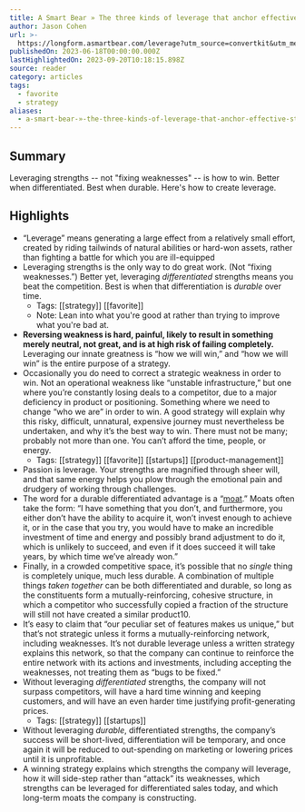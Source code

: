 ```yaml
---
title: A Smart Bear » The three kinds of leverage that anchor effective strategies
author: Jason Cohen
url: >-
  https://longform.asmartbear.com/leverage?utm_source=convertkit&utm_medium=email&utm_campaign=asmartbear_newsletter
publishedOn: 2023-06-18T00:00:00.000Z
lastHighlightedOn: 2023-09-20T10:18:15.898Z
source: reader
category: articles
tags:
  - favorite
  - strategy
aliases:
  - a-smart-bear-»-the-three-kinds-of-leverage-that-anchor-effective-strategies
---
```

## Summary

Leveraging strengths -- not "fixing weaknesses" -- is how to win. Better when differentiated. Best when durable. Here's how to create leverage.

## Highlights
- “Leverage” means generating a large effect from a relatively small effort, created by riding tailwinds of natural abilities or hard-won assets, rather than fighting a battle for which you are ill-equipped
- Leveraging strengths is the only way to do great work. (Not “fixing weaknesses.”)
  Better yet, leveraging *differentiated* strengths means you beat the competition.
  Best is when that differentiation is *durable* over time.
    - Tags: [[strategy]] [[favorite]] 
    - Note: Lean into what you're good at rather than trying to improve what you're bad at.
- **Reversing weakness is hard, painful, likely to result in something merely neutral, not great, and is at high risk of failing completely.** Leveraging our innate greatness is “how we will win,” and “how we will win” is the entire purpose of a strategy.
- Occasionally you do need to correct a strategic weakness in order to win. Not an operational weakness like “unstable infrastructure,” but one where you’re constantly losing deals to a competitor, due to a major deficiency in product or positioning. Something where we need to change “who we are” in order to win.
  A good strategy will explain why this risky, difficult, unnatural, expensive journey must nevertheless be undertaken, and why it’s the best way to win. There must not be many; probably not more than one. You can’t afford the time, people, or energy.
    - Tags: [[strategy]] [[favorite]] [[startups]] [[product-management]] 
- Passion is leverage. Your strengths are magnified through sheer will, and that same energy helps you plow through the emotional pain and drudgery of working through challenges.
- The word for a durable differentiated advantage is a “[moat](https://longform.asmartbear.com/moats/).” Moats often take the form: “I have something that you don’t, and furthermore, you either don’t have the ability to acquire it, won’t invest enough to achieve it, or in the case that you try, you would have to make an incredible investment of time and energy and possibly brand adjustment to do it, which is unlikely to succeed, and even if it does succeed it will take years, by which time we’ve already won.”
- Finally, in a crowded competitive space, it’s possible that no *single* thing is completely unique, much less durable. A combination of multiple things *taken together* can be both differentiated and durable, so long as the constituents form a mutually-reinforcing, cohesive structure, in which a competitor who successfully copied a fraction of the structure will still not have created a similar product10.
- It’s easy to claim that “our peculiar set of features makes us unique,” but that’s not strategic unless it forms a mutually-reinforcing network, including weaknesses. It’s not durable leverage unless a written strategy explains this network, so that the company can continue to reinforce the entire network with its actions and investments, including accepting the weaknesses, not treating them as “bugs to be fixed.”
- Without leveraging *differentiated* strengths, the company will not surpass competitors, will have a hard time winning and keeping customers, and will have an even harder time justifying profit-generating prices.
    - Tags: [[strategy]] [[startups]] 
- Without leveraging *durable*, differentiated strengths, the company’s success will be short-lived, differentiation will be temporary, and once again it will be reduced to out-spending on marketing or lowering prices until it is unprofitable.
- A winning strategy explains which strengths the company will leverage, how it will side-step rather than “attack” its weaknesses, which strengths can be leveraged for differentiated sales today, and which long-term moats the company is constructing.
